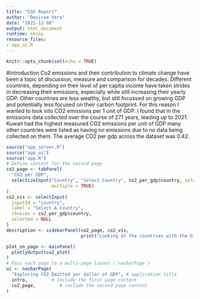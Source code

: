 ```yaml
---
title: "CO2 Report"
author: "Desiree Vera"
date: "2022-12-08"
output: html_document
runtime: shiny
resource_files:
- app_ui.R
---
```


```r
knitr::opts_chunk$set(echo = TRUE)
```

#Introduction
Co2 emissions and their contribution to climate change have been a topic of
discussion, measure and comparison for decades. Different countries, depending
on their level of per capita income have taken strides in decreasing their emissions,
especially while still increasing their yearly GDP. Other countries are less
wealthy, but still focussed on growing GDP and potentially less focused on their
carbon footprint. For this reason I wanted to look into CO2 emissions per 1 unit
of GDP. I found that in the emissions data collected over the course of 271 years,
leading up to 2021. Kuwait had the highest measured CO2 emissions per unit of GDP
many other countries were listed as having no emissions due to no data being collected on them.
The average CO2 per gdp across the dataset was 0.42.


```r
source("app_server.R")
source("app_ui")
source("app.R")
# Define content for the second page
co2_page <- tabPanel(
  "CO2 per GDP",
  selectizeInput("Country", "Select Country", co2_per_gdp$country, selected = NULL,
                 multiple = TRUE)
)
co2_vis <- selectInput(
  inputId = "country",
  label = "Select A Country",
  choices = co2_per_gdp$country,
  selected = NULL
)
description <- sidebarPanel(co2_page, co2_vis, 
                            print("Looking at the countries with the highest emissions per dollar of GDP shows which are not doing enough to combat emissions."))

plot_on_page <- mainPanel(
  plotlyOutput(co2_plot)
)
# Pass each page to a multi-page layout (`navbarPage`)
ui <- navbarPage(
  "Exploring CO2 Emitted per dollar of GDP", # application title
  intro,         # include the first page content
  co2_page,         # include the second page content
)

```




